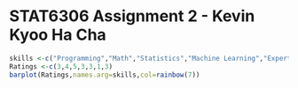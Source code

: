 STAT6306 Assignment 2 - Kevin Kyoo Ha Cha
========================================================

```r
skills <-c("Programming","Math","Statistics","Machine Learning","Expertise","Communication","Data Viz")
Ratings <-c(3,4,5,3,3,1,3)
barplot(Ratings,names.arg=skills,col=rainbow(7))
```



